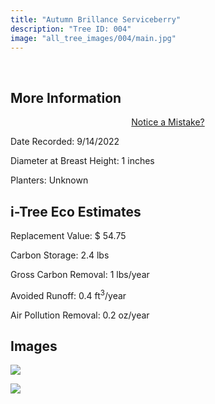 ```yaml
---
title: "Autumn Brillance Serviceberry"
description: "Tree ID: 004"
image: "all_tree_images/004/main.jpg"
---
```


<br>

## **More Information**
::: column-margin
<center><a class="button" href="https://forms.gle/W6f5nwYxrM33hF4f7">Notice a Mistake?</a></center>
:::


Date Recorded:  9/14/2022

Diameter at Breast Height:  1  inches

Planters:  Unknown

## **i-Tree Eco Estimates**


 Replacement Value: $ 54.75

 Carbon Storage:  2.4  lbs

 Gross Carbon Removal:  1  lbs/year

 Avoided Runoff:  0.4  ft<sup>3</sup>/year

 Air Pollution Removal:  0.2  oz/year

## **Images**


 ![](all_tree_images/004/IMG_6322.jpg)

 ![](all_tree_images/004/main.jpg)
